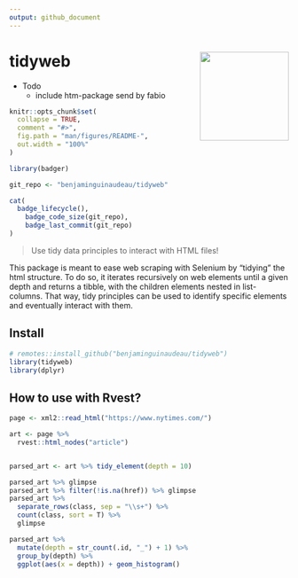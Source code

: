 ```yaml
---
output: github_document
---
```


<!-- README.md is generated from README.Rmd. Please edit that file -->
# tidyweb <img src="man/figures/tidyweb_logo.png" width="160px" align="right" />

+ Todo
  * include htm-package send by fabio


```r
knitr::opts_chunk$set(
  collapse = TRUE,
  comment = "#>",
  fig.path = "man/figures/README-",
  out.width = "100%"
)

```

```r

library(badger)

git_repo <- "benjaminguinaudeau/tidyweb"

cat(
  badge_lifecycle(),
	badge_code_size(git_repo),
	badge_last_commit(git_repo)
)
```

>Use tidy data principles to interact with HTML files!

This package is meant to ease web scraping with Selenium by "tidying" the html structure. To do so, it iterates recursively on web elements until a given depth and returns a tibble, with the children elements nested in list-columns. That way, tidy principles can be used to identify specific elements and eventually interact with them. 

## Install

```r
# remotes::install_github("benjaminguinaudeau/tidyweb")
library(tidyweb)
library(dplyr)
```

## How to use with Rvest?

```r
page <- xml2::read_html("https://www.nytimes.com/")

art <- page %>%
  rvest::html_nodes("article")


parsed_art <- art %>% tidy_element(depth = 10) 

parsed_art %>% glimpse
parsed_art %>% filter(!is.na(href)) %>% glimpse
parsed_art %>% 
  separate_rows(class, sep = "\\s+") %>%
  count(class, sort = T) %>%
  glimpse

parsed_art %>% 
  mutate(depth = str_count(.id, "_") + 1) %>%
  group_by(depth) %>%
  ggplot(aes(x = depth)) + geom_histogram()
  

```

